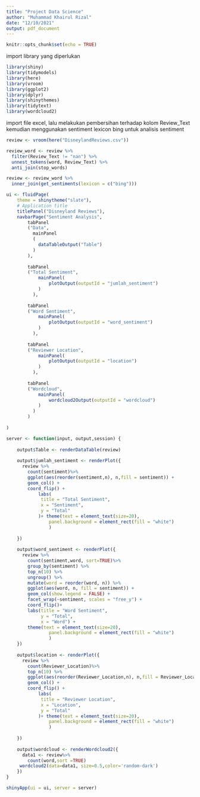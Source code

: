 ```yaml
---
title: "Project Data Science"
author: "Muhammad Khairul Rizal"
date: "12/10/2021"
output: pdf_document
---
```


```r
knitr::opts_chunk$set(echo = TRUE)
```

import library yang diperlukan
```r
library(shiny)
library(tidymodels)
library(here)
library(vroom)
library(ggplot2)
library(dplyr)
library(shinythemes)
library(tidytext)
library(wordcloud2)
```
import file excel, lalu melakukan pembersihan terhadap kolom Review_Text
kemudian menggunakan sentiment lexicon bing untuk analisis sentiment
```r
review <- vroom(here("DisneylandReviews.csv"))

review_word <- review %>%
  filter(Review_Text != "nan") %>%
  unnest_tokens(word, Review_Text) %>%
  anti_join(stop_words) 

review <- review_word %>%
  inner_join(get_sentiments(lexicon = c("bing"))) 
```

```r
ui <- fluidPage(
    theme = shinytheme("slate"),
    # Application title
    titlePanel("Disneyland Reviews"),
    navbarPage("Sentiment Analysis",
        tabPanel
        ("Data",
          mainPanel
          ( 
            dataTableOutput("Table")
          )
        ),
        
        tabPanel
        ("Total Sentiment",
            mainPanel(
                plotOutput(outputId = "jumlah_sentiment")
            )
          ),
        
        tabPanel
        ("Word Sentiment",
            mainPanel(
                plotOutput(outputId = "word_sentiment")
            )
          ),
        
        tabPanel
        ("Reviewer Location",
            mainPanel(
                plotOutput(outputId = "location")
            )
          ),
        
        tabPanel
        ("Wordcloud",
            mainPanel(
                wordcloud2Output(outputId = "wordcloud")
            )
          )
        )
    
)
```

```r
server <- function(input, output,session) {
    
    output$Table <- renderDataTable(review)
    
    output$jumlah_sentiment <- renderPlot({
      review %>%
        count(sentiment)%>%
        ggplot(aes(reorder(sentiment,n), n,fill = sentiment)) +
        geom_col() +
        coord_flip() +
            labs(
             title = "Total Sentiment",
             x = "Sentiment",
             y = "Total"
            )+ theme(text = element_text(size=20),
                panel.background = element_rect(fill = "white")
                )
                
    })
    
    output$word_sentiment <- renderPlot({
      review %>%
        count(sentiment,word, sort=TRUE)%>%
        group_by(sentiment) %>%
        top_n(10) %>%
        ungroup() %>%
        mutate(word = reorder(word, n)) %>%
        ggplot(aes(word, n, fill = sentiment)) +
        geom_col(show.legend = FALSE) +
        facet_wrap(~sentiment, scales = "free_y") +
        coord_flip()+
        labs(title = "Word Sentiment",
             y = "Total",
             x = "Word") +
        theme(text = element_text(size=20),
                panel.background = element_rect(fill = "white")
                )
    })
    
    output$location <- renderPlot({
      review %>%
        count(Reviewer_Location)%>%
        top_n(10) %>%
        ggplot(aes(reorder(Reviewer_Location,n), n,fill = Reviewer_Location)) +
        geom_col() +
        coord_flip() +
            labs(
             title = "Reviewer Location",
             x = "Location",
             y = "Total"
            )+ theme(text = element_text(size=20),
                panel.background = element_rect(fill = "white")
                )
                
    })
    
    output$wordcloud <- renderWordcloud2({
      data1 <- review%>%
        count(word,sort =TRUE)
     wordcloud2(data=data1, size=0.5,color='random-dark')
    })
}
```

```r
shinyApp(ui = ui, server = server)
```